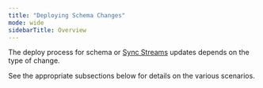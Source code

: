 ```yaml
---
title: "Deploying Schema Changes"
mode: wide
sidebarTitle: Overview
---
```


The deploy process for schema or [Sync Streams](../sync-streams) updates depends on the type of change.

See the appropriate subsections below for details on the various scenarios.
